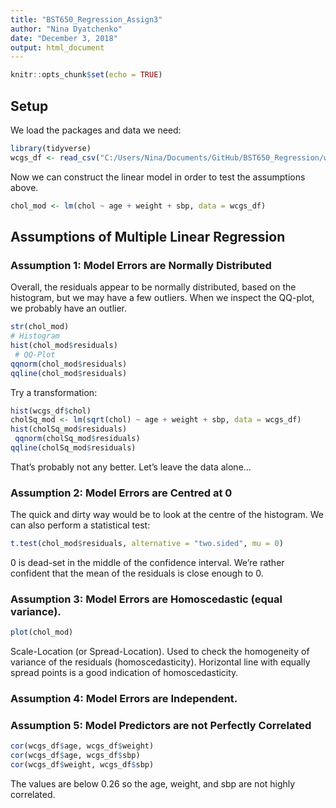 ```yaml
---
title: "BST650_Regression_Assign3"
author: "Nina Dyatchenko"
date: "December 3, 2018"
output: html_document
---
```


```r
knitr::opts_chunk$set(echo = TRUE)
```

## Setup
We load the packages and data we need:

```r
library(tidyverse)
wcgs_df <- read_csv("C:/Users/Nina/Documents/GitHub/BST650_Regression/wcgs.csv")
```

Now we can construct the linear model in order to test the assumptions above.
 
```r
chol_mod <- lm(chol ~ age + weight + sbp, data = wcgs_df)
```
## Assumptions of Multiple Linear Regression
### Assumption 1: Model Errors are Normally Distributed
Overall, the residuals appear to be normally distributed, based on the 
histogram, but we may have a few outliers. When we inspect the QQ-plot, 
we probably have an outlier.
```r
str(chol_mod)
# Histogram
hist(chol_mod$residuals)
 # QQ-Plot
qqnorm(chol_mod$residuals)
qqline(chol_mod$residuals)
```
 Try a transformation:
```r
hist(wcgs_df$chol)
cholSq_mod <- lm(sqrt(chol) ~ age + weight + sbp, data = wcgs_df)
hist(cholSq_mod$residuals)
 qqnorm(cholSq_mod$residuals)
qqline(cholSq_mod$residuals)
```
That's probably not any better. Let's leave the data alone...
 
### Assumption 2: Model Errors are Centred at 0
The quick and dirty way would be to look at the centre of the histogram. We can 
also perform a statistical test:

```r
t.test(chol_mod$residuals, alternative = "two.sided", mu = 0)
```

 0 is dead-set in the middle of the confidence interval. We're rather confident 
 that the mean of the residuals is close enough to 0.
 
### Assumption 3: Model Errors are Homoscedastic (equal variance).

```r
plot(chol_mod)
```
Scale-Location (or Spread-Location). Used to check the homogeneity of variance of the residuals (homoscedasticity). Horizontal line with equally spread points is a good indication of homoscedasticity. 

### Assumption 4: Model Errors are Independent.


### Assumption 5: Model Predictors are not Perfectly Correlated

```r
cor(wcgs_df$age, wcgs_df$weight)
cor(wcgs_df$age, wcgs_df$sbp)
cor(wcgs_df$weight, wcgs_df$sbp)
```
The values are below 0.26 so the age, weight, and sbp are not highly correlated.